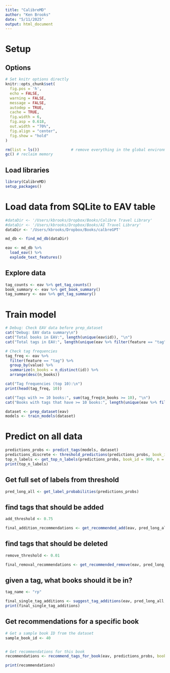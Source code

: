 ```yaml
---
title: "CalibreMD"
author: "Ken Brooks"
date: "5/11/2025"
output: html_document
---
```


# Setup

## Options

```r
# Set knitr options directly
knitr::opts_chunk$set(
  fig.pos = 'h',
  echo = FALSE,
  warning = FALSE,
  message = FALSE,
  autodep = TRUE,
  cache = TRUE,
  fig.width = 6,
  fig.asp = 0.618,
  out.width = "70%",
  fig.align = "center",
  fig.show = "hold"
)

rm(list = ls())              # remove everything in the global environment
gc() # reclaim memory

```

## Load libraries

```r
library(CalibreMD)
setup_packages()
```

# Load data from SQLite to EAV table

```r

#dataDir <- '/Users/kbrooks/Dropbox/Books/Calibre Travel Library'
#dataDir <- '/Users/kbrooks/Dropbox/Books/AI Travel Library'
dataDir <- '/Users/kbrooks/Dropbox/Books/calbreGPT'

md_db <- find_md_db(dataDir)

eav <- md_db %>% 
  load_eav() %>% 
  explode_text_features()
```

## Explore data
```r
tag_counts <- eav %>% get_tag_counts()
book_summary <- eav %>% get_book_summary()
tag_summary <- eav %>% get_tag_summary()
```

# Train model

```r
# Debug: Check EAV data before prep_dataset
cat("Debug: EAV data summary\n")
cat("Total books in EAV:", length(unique(eav$id)), "\n")
cat("Total tags in EAV:", length(unique(eav %>% filter(feature == "tag") %>% pull(value))), "\n")

# Check tag frequencies
tag_freq <- eav %>% 
  filter(feature == "tag") %>% 
  group_by(value) %>% 
  summarize(n_books = n_distinct(id)) %>% 
  arrange(desc(n_books))

cat("Tag frequencies (top 10):\n")
print(head(tag_freq, 10))

cat("Tags with >= 10 books:", sum(tag_freq$n_books >= 10), "\n")
cat("Books with tags that have >= 10 books:", length(unique(eav %>% filter(feature == "tag") %>% filter(value %in% (tag_freq %>% filter(n_books >= 10) %>% pull(value))) %>% pull(id))), "\n")

dataset <- prep_dataset(eav)
models <- train_models(dataset)
```

# Predict on all data

```r
predictions_probs <- predict_tags(models, dataset)
predictions_discrete <- threshold_predictions(predictions_probs, book_id = 900, threshold = 0.9)
top_n_labels <- get_top_n_labels(predictions_probs, book_id = 900, n = 5)
print(top_n_labels)
```

## Get full set of labels from threshold

```r
pred_long_all <- get_label_probabilities(predictions_probs)
```

## find tags that should be added

```r
add_threshold <- 0.75

final_addition_recommendations <- get_recommended_add(eav, pred_long_all, add_threshold)
```


## find tags that should be deleted

```r
remove_threshold <- 0.01

final_removal_recommendations <- get_recommended_remove(eav, pred_long_all, remove_threshold)
```

## given a tag, what books should it be in?

```r
tag_name <- "rp"

final_single_tag_additions <- suggest_tag_additions(eav, pred_long_all, tag_name, prob_min = 0.5)
print(final_single_tag_additions)
```

## Get recommendations for a specific book

```r
# Get a sample book ID from the dataset
sample_book_id <- 40


# Get recommendations for this book
recommendations <- recommend_tags_for_book(eav, predictions_probs, book_id = sample_book_id)

print(recommendations)
```
